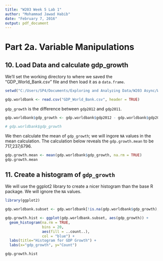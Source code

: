 ```yaml
---
title: "W203 Week 5 Lab 1"
author: "Mohammad Jawad Habib"
date: "February 7, 2016"
output: pdf_document
---
```



# Part 2a. Variable Manipulations

## 10. Load Data and calculate gdp_growth

We'll set the working directory to where we saved the "GDP_World_Bank.csv" file and then load it as a `data.frame`.

```r
setwd("C:/Users/SP4/Documents/Exploring and Analyzing Data/W203 Async/W203 Week 5/Lab 1")

gdp.worldbank <- read.csv("GDP_World_Bank.csv", header = TRUE)
```


`gdp_growth` is the difference between `gdp2012` and `gdp2011`.
```r
gdp.worldbank$gdp_growth <- gdp.worldbank$gdp2012 - gdp.worldbank$gdp2011

# gdp.worldbank$gdp_growth
```

We then calculate the mean of `gdp_growth`; we will ingore `NA` values in the mean calculation.
The calculation below reveals the `gdp.growth.mean` to be 717,237,6796.
```r
gdp.growth.mean <- mean(gdp.worldbank$gdp_growth, na.rm = TRUE)
gdp.growth.mean

```

## 11. Create a histogram of `gdp_growth`
We will use the ggplot2 library to create a nicer histogram than the base R package. We will ignore the `NA` values.
```r
library(ggplot2)

gdp.worldbank.subset <- gdp.worldbank[!is.na(gdp.worldbank$gdp_growth),c(1, 5)]

gdp.growth.hist <- ggplot(gdp.worldbank.subset, aes(gdp_growth)) + 
  geom_histogram(na.rm = TRUE, 
                 bins = 20, 
                 aes(fill = ..count..), 
                 col = "blue") + 
  labs(title="Histogram for GDP Growth") + 
  labs(x="gdp_growth", y="Count") 

gdp.growth.hist

```
